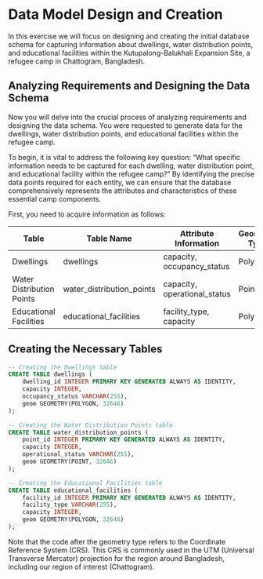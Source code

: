 # Data Model Design and Creation

In this exercise we will focus on designing and creating the initial database schema for capturing information about dwellings, water distribution points, and educational facilities within the Kutupalong-Balukhali Expansion Site, a refugee camp in Chattogram, Bangladesh.

## Analyzing Requirements and Designing the Data Schema

Now you will delve into the crucial process of analyzing requirements and designing the data schema. You were requested to generate data for the dwellings, water distribution points, and educational facilities within the refugee camp.

To begin, it is vital to address the following key question: "What specific information needs to be captured for each dwelling, water distribution point, and educational facility within the refugee camp?" By identifying the precise data points required for each entity, we can ensure that the database comprehensively represents the attributes and characteristics of these essential camp components.

First, you need to acquire information as follows:

| **Table**                 | **Table Name**            | **Attribute Information**    | **Geometry Type** |
|---------------------------|---------------------------|------------------------------|-------------------|
| Dwellings                 | dwellings                 | capacity, occupancy_status   | Polygon           |
| Water Distribution Points | water_distribution_points | capacity, operational_status | Point             |
| Educational Facilities    | educational_facilities    | facility_type, capacity      | Polygon           |

## Creating the Necessary Tables

::: code-box
``` sql
-- Creating the Dwellings table
CREATE TABLE dwellings (
    dwelling_id INTEGER PRIMARY KEY GENERATED ALWAYS AS IDENTITY,
    capacity INTEGER,
    occupancy_status VARCHAR(255),
    geom GEOMETRY(POLYGON, 32646)
);

-- Creating the Water Distribution Points table
CREATE TABLE water_distribution_points (
    point_id INTEGER PRIMARY KEY GENERATED ALWAYS AS IDENTITY,
    capacity INTEGER,
    operational_status VARCHAR(255),
    geom GEOMETRY(POINT, 32646)
);

-- Creating the Educational Facilities table
CREATE TABLE educational_facilities (
    facility_id INTEGER PRIMARY KEY GENERATED ALWAYS AS IDENTITY,
    facility_type VARCHAR(255),
    capacity INTEGER,
    geom GEOMETRY(POLYGON, 32646)
);
```
:::

Note that the code after the geometry type refers to the Coordinate Reference System (CRS). This CRS is commonly used in the UTM (Universal Transverse Mercator) projection for the region around Bangladesh, including our region of interest (Chattogram).
